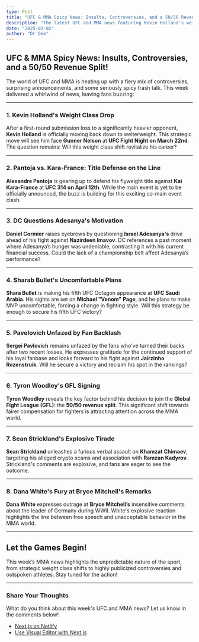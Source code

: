 ```yaml
---
type: Post
title: "UFC & MMA Spicy News: Insults, Controversies, and a 50/50 Revenue Split!"
description: "The latest UFC and MMA news featuring Kevin Holland's weight class drop, Pantoja vs. Kara-France, Sean Strickland's explosive tirade, and more!"
date: "2025-02-02"
author: "Dr Dee"
---
```


## UFC & MMA Spicy News: Insults, Controversies, and a 50/50 Revenue Split!

The world of UFC and MMA is heating up with a fiery mix of controversies, surprising announcements, and some seriously spicy trash talk. This week delivered a whirlwind of news, leaving fans buzzing:

---

### 1. Kevin Holland's Weight Class Drop
After a first-round submission loss to a significantly heavier opponent, **Kevin Holland** is officially moving back down to welterweight. This strategic move will see him face **Gunner Nelson** at **UFC Fight Night on March 22nd**. The question remains: Will this weight class shift revitalize his career?

<!-- Add a photo of Kevin Holland here -->
<!-- ![Kevin Holland](https://example.com/kevin-holland.jpg) -->

---

### 2. Pantoja vs. Kara-France: Title Defense on the Line
**Alexandre Pantoja** is gearing up to defend his flyweight title against **Kai Kara-France** at **UFC 314 on April 12th**. While the main event is yet to be officially announced, the buzz is building for this exciting co-main event clash.

<!-- Add a photo of Pantoja vs. Kara-France here -->
<!-- ![Pantoja vs. Kara-France](https://example.com/pantoja-kara-france.jpg) -->

---

### 3. DC Questions Adesanya's Motivation
**Daniel Cormier** raises eyebrows by questioning **Israel Adesanya's** drive ahead of his fight against **Nazirdeen Imavov**. DC references a past moment where Adesanya’s hunger was undeniable, contrasting it with his current financial success. Could the lack of a championship belt affect Adesanya’s performance?

<!-- Add a photo of Israel Adesanya here -->
<!-- ![Israel Adesanya](https://example.com/adesanya.jpg) -->

---

### 4. Sharab Bullet's Uncomfortable Plans
**Shara Bullet** is making his fifth UFC Octagon appearance at **UFC Saudi Arabia**. His sights are set on **Michael "Venom" Page**, and he plans to make MVP uncomfortable, forcing a change in fighting style. Will this strategy be enough to secure his fifth UFC victory?

<!-- Add a photo of Shara Bullet here -->
<!-- ![Shara Bullet](https://example.com/shara-bullet.jpg) -->

---

### 5. Pavelovich Unfazed by Fan Backlash
**Sergei Pavlovich** remains unfazed by the fans who've turned their backs after two recent losses. He expresses gratitude for the continued support of his loyal fanbase and looks forward to his fight against **Jairzinho Rozenstruik**. Will he secure a victory and reclaim his spot in the rankings?

<!-- Add a photo of Sergei Pavlovich here -->
<!-- ![Sergei Pavlovich](https://example.com/pavlovich.jpg) -->

---

### 6. Tyron Woodley's GFL Signing
**Tyron Woodley** reveals the key factor behind his decision to join the **Global Fight League (GFL)**: the **50/50 revenue split**. This significant shift towards fairer compensation for fighters is attracting attention across the MMA world.

<!-- Add a photo of Tyron Woodley here -->
<!-- ![Tyron Woodley](https://example.com/tyron-woodley.jpg) -->

---

### 7. Sean Strickland's Explosive Tirade
**Sean Strickland** unleashes a furious verbal assault on **Khamzat Chimaev**, targeting his alleged crypto scams and association with **Ramzan Kadyrov**. Strickland's comments are explosive, and fans are eager to see the outcome.

<!-- Add a photo of Sean Strickland here -->
<!-- ![Sean Strickland](https://example.com/sean-strickland.jpg) -->

---

### 8. Dana White's Fury at Bryce Mitchell's Remarks
**Dana White** expresses outrage at **Bryce Mitchell’s** insensitive comments about the leader of Germany during WWII. White's explosive reaction highlights the line between free speech and unacceptable behavior in the MMA world.

<!-- Add a photo of Dana White here -->
<!-- ![Dana White](https://example.com/dana-white.jpg) -->

---

## Let the Games Begin!
This week’s MMA news highlights the unpredictable nature of the sport, from strategic weight class shifts to highly publicized controversies and outspoken athletes. Stay tuned for the action!

---

### Share Your Thoughts
What do you think about this week's UFC and MMA news? Let us know in the comments below!

- [Next.js on Netlify](https://docs.netlify.com/frameworks/next-js/overview/)
- [Use Visual Editor with Next.js](https://docs.netlify.com/visual-editor/frameworks/next/)
